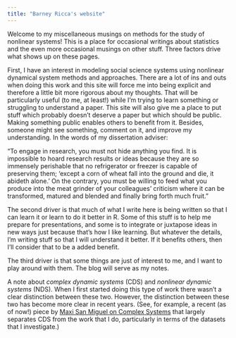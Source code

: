 ```yaml
---
title: "Barney Ricca's website"
---
```


Welcome to my miscellaneous musings on methods for the study of nonlinear systems! This is a place for occasional writings about statistics and the even more occasional musings on other stuff. Three factors drive what shows up on these pages.

First, I have an interest in modeling social science systems using nonlinear dynamical system methods and approaches. There are a lot of ins and outs when doing this work and this site will force me into being explicit and therefore a little bit more rigorous about my thoughts. That will be particularly useful (to me, at least!) while I'm trying to learn something or struggling to understand a paper. This site will also give me a place to put stuff which probably doesn't deserve a paper but which should be public. Making something public enables others to benefit from it. Besides, someone might see something, comment on it, and improve my understanding. In the words of my dissertation adviser:

"To engage in research, you must not hide anything you find. It is impossible to hoard research results or ideas because they are so immensely perishable that no refrigerator or freezer is capable of preserving them; 'except a corn of wheat fall into the ground and die, it abideth alone.' On the contrary, you must be willing to feed what you produce into the meat grinder of your colleagues' criticism where it can be transformed, matured and blended and finally bring forth much fruit."

The second driver is that much of what I write here is being written so that I can learn it or learn to do it better in R. Some of this stuff is to help me prepare for presentations, and some is to integrate or juxtapose ideas in new ways just because that's how I like learning. But whatever the details, I'm writing stuff so that I will understand it better. If it benefits others, then I'll consider that to be a added benefit.

The third driver is that some things are just of interest to me, and I want to play around with them. The blog will serve as my notes.

A note about *complex dynamic systems* (CDS) and *nonlinear dynamic systems* (NDS). When I first started doing this type of work there wasn't a clear distinction between these two. However, the distinction between these two has become more clear in recent years. (See, for example, a recent (as of now!) piece by <a href = https://www.frontiersin.org/articles/10.3389/fcpxs.2023.1080801/full>Maxi San Miguel on Complex Systems</a> that largely separates CDS from the work that I do, particularly in terms of the datasets that I investigate.)
